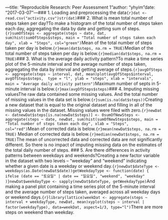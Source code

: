 ---title: "Reproducible Research: Peer Assessment 1"author: "yhyim"date: "2017-03-07"---### 1. Loading and preprocessing the data```{r}dat <- read.csv("activity.csv")str(dat)```### 2. What is mean total number of steps taken per day?To make a histogram of the total number of steps taken each day, aggregating the data by date and getting sum of steps.```{r}sumOfSteps <- aggregate(steps ~ date, dat, sum)hist(sumOfSteps$steps, main = "Total number of steps taken each day", xlab = "Steps", col="green")```Mean of the total number of steps taken per day is below.```{r}mean(dat$steps, na.rm = TRUE)```Median of the total number of steps taken per day is below.```{r}median(dat$steps, na.rm = TRUE)```### 3. What is the average daily activity pattern?To make a time series plot of the 5-minute interval and the average number of steps taken, aggregating the data by interval and getting average of steps.```{r}avgOfSteps <- aggregate(steps ~ interval, dat, mean)plot(avgOfSteps$interval, avgOfSteps$steps,  type = "l", ylab = "steps", xlab = "intervals", main = "Average daily activity pattern")```Maximum number of septs in 5-minute interval is below.```{r}max(avgOfSteps$steps)```### 4. Imputing missing valuesThe raw data contained some missing values. And the total number of missing values in the data set is below.```{r}sum(is.na(dat$steps))```Creating a new dataset that is equal to the original dataset and filling in all of the missing values in the dataset. Missing values were filed with zero.```{r}newDat <- datnewDat$steps[is.na(newDat$steps)] <- 0sumOfNewSteps <- aggregate(steps ~ date, newDat, sum)hist(sumOfNewSteps$steps, main = "Total number of steps taken each day", xlab = "Steps", col="red")```Mean of corrected data is below.```{r}mean(newDat$steps, na.rm = TRUE)``` Median of corrected data is below.```{r}median(newDat$steps, na.rm = TRUE)```The mean of uncorrected data and corrected data are not significantly different. So there is no impact of imputing missing data on the estimates of the total daily number of steps. ### 5. Are there differences in activity patterns between weekdays and weekends?Creating a new factor variable in the dataset with two levels – “weekday” and “weekend” indicating whether a given date is a weekday or weekend day.```{r}newDat$dateType <- weekdays(as.Date(newDat$date))getWeekdayType <- function(date) {    ifelse (date == "토요일" | date == "일요일", "weekend", "weekday" )}newDat$weekdayType <- sapply(newDat$dateType, getWeekdayType)```And making a panel plot containing a time series plot of the 5-minute interval and the average number of steps taken, averaged across all weekday days or weekend days.```{r}library(lattice)weekDat <- aggregate(steps ~ interval + weekdayType, newDat, mean)xyplot(steps ~ interval | factor(weekdayType), data=weekDat, aspect=1/3, type="l")```There are more steps on weekend than weekday.
